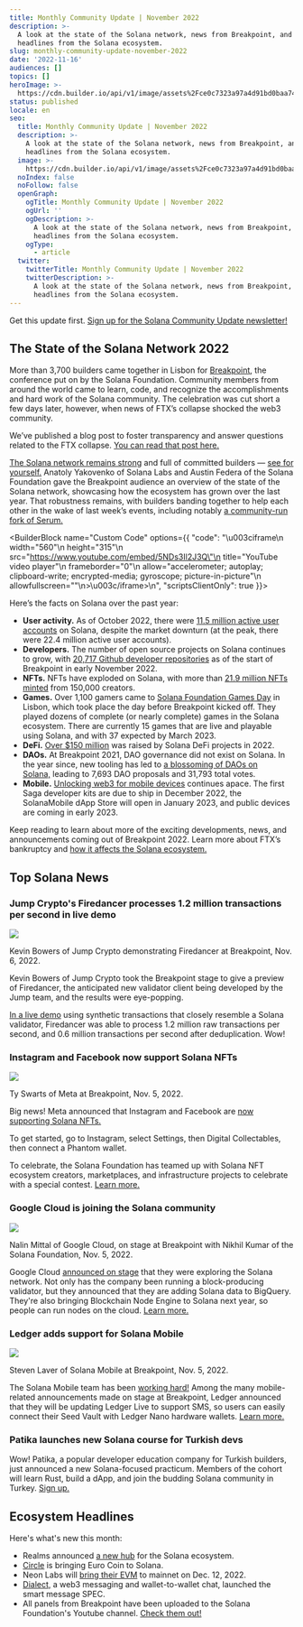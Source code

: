 ```yaml
---
title: Monthly Community Update | November 2022
description: >-
  A look at the state of the Solana network, news from Breakpoint, and more
  headlines from the Solana ecosystem.
slug: monthly-community-update-november-2022
date: '2022-11-16'
audiences: []
topics: []
heroImage: >-
  https://cdn.builder.io/api/v1/image/assets%2Fce0c7323a97a4d91bd0baa7490ec9139%2Fa60ba845162a40d4b6a15c40221340e4
status: published
locale: en
seo:
  title: Monthly Community Update | November 2022
  description: >-
    A look at the state of the Solana network, news from Breakpoint, and more
    headlines from the Solana ecosystem.
  image: >-
    https://cdn.builder.io/api/v1/image/assets%2Fce0c7323a97a4d91bd0baa7490ec9139%2Fa60ba845162a40d4b6a15c40221340e4
  noIndex: false
  noFollow: false
  openGraph:
    ogTitle: Monthly Community Update | November 2022
    ogUrl: ''
    ogDescription: >-
      A look at the state of the Solana network, news from Breakpoint, and more
      headlines from the Solana ecosystem.
    ogType:
      - article
  twitter:
    twitterTitle: Monthly Community Update | November 2022
    twitterDescription: >-
      A look at the state of the Solana network, news from Breakpoint, and more
      headlines from the Solana ecosystem.
---
```


Get this update first. [Sign up for the Solana Community Update newsletter!](http://eepurl.com/gOcpoL?ref=solana.ghost.io)

## **The State of the Solana Network 2022**

More than 3,700 builders came together in Lisbon for [Breakpoint](https://solana.com/breakpoint?ref=solana.ghost.io), the conference put on by the Solana Foundation. Community members from around the world came to learn, code, and recognize the accomplishments and hard work of the Solana community. The celebration was cut short a few days later, however, when news of FTX’s collapse shocked the web3 community.

We’ve published a blog post to foster transparency and answer questions related to the FTX collapse. [You can read that post here.](https://solana.com/news/solana-facts-ftx-bankruptcy?ref=solana.ghost.io)

[The Solana network remains strong](https://twitter.com/solana/status/1590500388679176195?ref=solana.ghost.io) and full of committed builders — [see for yourself.](https://twitter.com/hashtag/SolanaJourney?src=hashtag_click&ref=solana.ghost.io) Anatoly Yakovenko of Solana Labs and Austin Federa of the Solana Foundation gave the Breakpoint audience an overview of the state of the Solana network, showcasing how the ecosystem has grown over the last year. That robustness remains, with builders banding together to help each other in the wake of last week’s events, including notably [a community-run fork of Serum.](https://twitter.com/m_schneider/status/1591636078037200896?ref=solana.ghost.io)

<BuilderBlock name="Custom Code" options={{
  "code": "\u003ciframe\n  width=\"560\"\n  height=\"315\"\n  src=\"https://www.youtube.com/embed/5NDs3Il2J3Q\"\n  title=\"YouTube video player\"\n  frameborder=\"0\"\n  allow=\"accelerometer; autoplay; clipboard-write; encrypted-media; gyroscope; picture-in-picture\"\n  allowfullscreen=\"\"\n>\u003c/iframe>\n",
  "scriptsClientOnly": true
}}>

</BuilderBlock>

Here’s the facts on Solana over the past year:

-   **User activity.** As of October 2022, there were [11.5 million active user accounts](https://twitter.com/solana/status/1590500400364326913?ref=solana.ghost.io) on Solana, despite the market downturn (at the peak, there were 22.4 million active user accounts).
-   **Developers.** The number of open source projects on Solana continues to grow, with [20,717 Github developer repositories](https://twitter.com/solana/status/1590500404877557760?ref=solana.ghost.io) as of the start of Breakpoint in early November 2022.
-   **NFTs.** NFTs have exploded on Solana, with more than [21.9 million NFTs minted](https://twitter.com/solana/status/1590500412289093633?ref=solana.ghost.io) from 150,000 creators.
-   **Games.** Over 1,100 gamers came to [Solana Foundation Games Day](https://twitter.com/solana/status/1590500406634975232?ref=solana.ghost.io) in Lisbon, which took place the day before Breakpoint kicked off. They played dozens of complete (or nearly complete) games in the Solana ecosystem. There are currently 15 games that are live and playable using Solana, and with 37 expected by March 2023.
-   **DeFi.** [Over $150 million](https://twitter.com/solana/status/1590500410049335296?ref=solana.ghost.io) was raised by Solana DeFi projects in 2022.
-   **DAOs.** At Breakpoint 2021, DAO governance did not exist on Solana. In the year since, new tooling has led to [a blossoming of DAOs on Solana,](https://twitter.com/solana/status/1590500408161714176?ref=solana.ghost.io) leading to 7,693 DAO proposals and 31,793 total votes.
-   **Mobile.** [Unlocking web3 for mobile devices](https://solanamobile.com/news/getting-closer-the-mobile-era-of-web3-with-saga-and-solana-mobile-stack?ref=solana.ghost.io) continues apace. The first Saga developer kits are due to ship in December 2022, the SolanaMobile dApp Store will open in January 2023, and public devices are coming in early 2023.

Keep reading to learn about more of the exciting developments, news, and announcements coming out of Breakpoint 2022. Learn more about FTX’s bankruptcy and [how it affects the Solana ecosystem.](https://solana.com/news/solana-facts-ftx-bankruptcy?ref=solana.ghost.io)

## **Top Solana News**

### **Jump Crypto's Firedancer processes 1.2 million transactions per second in live demo**

![](/monthly-community-update-november-2022/image-1.jpg)

Kevin Bowers of Jump Crypto demonstrating Firedancer at Breakpoint, Nov. 6, 2022.

Kevin Bowers of Jump Crypto took the Breakpoint stage to give a preview of Firedancer, the anticipated new validator client being developed by the Jump team, and the results were eye-popping.

[In a live demo](https://www.youtube.com/watch?v=YF-7duYCK54&ref=solana.ghost.io) using synthetic transactions that closely resemble a Solana validator, Firedancer was able to process 1.2 million raw transactions per second, and 0.6 million transactions per second after deduplication. Wow!

### **Instagram and Facebook now support Solana NFTs**

![](/monthly-community-update-november-2022/image-2.jpg)

Ty Swarts of Meta at Breakpoint, Nov. 5, 2022.

Big news! Meta announced that Instagram and Facebook are [now supporting Solana NFTs.](https://twitter.com/solana/status/1587932805933436929?ref=solana.ghost.io)

To get started, go to Instagram, select Settings, then Digital Collectables, then connect a Phantom wallet.

To celebrate, the Solana Foundation has teamed up with Solana NFT ecosystem creators, marketplaces, and infrastructure projects to celebrate with a special contest. [Learn more.](https://solana.com/meta?ref=solana.ghost.io)

### **Google Cloud is joining the Solana community**

![](/monthly-community-update-november-2022/image-3.jpg)

Nalin Mittal of Google Cloud, on stage at Breakpoint with Nikhil Kumar of the Solana Foundation, Nov. 5, 2022.

Google Cloud [announced on stage](https://twitter.com/googlecloud/status/1588927896911069184?ref=solana.ghost.io) that they were exploring the Solana network. Not only has the company been running a block-producing validator, but they announced that they are adding Solana data to BigQuery. They're also bringing Blockchain Node Engine to Solana next year, so people can run nodes on the cloud. [Learn more.](https://twitter.com/googlecloud/status/1588927896911069184?ref=solana.ghost.io)

### **Ledger adds support for Solana Mobile**

![](/monthly-community-update-november-2022/image-4.jpg)

Steven Laver of Solana Mobile at Breakpoint, Nov. 5, 2022.

The Solana Mobile team has been [working hard!](https://solanamobile.com/news/getting-closer-the-mobile-era-of-web3-with-saga-and-solana-mobile-stack?ref=solana.ghost.io) Among the many mobile-related announcements made on stage at Breakpoint, Ledger announced that they will be updating Ledger Live to support SMS, so users can easily connect their Seed Vault with Ledger Nano hardware wallets. [Learn more.](https://solanamobile.com/news/getting-closer-the-mobile-era-of-web3-with-saga-and-solana-mobile-stack?ref=solana.ghost.io)

### **Patika launches new Solana course for Turkish devs**

Wow! Patika, a popular developer education company for Turkish builders, just announced a new Solana-focused practicum. Members of the cohort will learn Rust, build a dApp, and join the budding Solana community in Turkey. [Sign up.](https://twitter.com/patika_dev/status/1589988898280992772?ref=solana.ghost.io)

## **Ecosystem Headlines**

Here's what's new this month:

-   Realms announced [a new hub](https://app.realms.today/discover?ref=solana.ghost.io) for the Solana ecosystem.
-   [Circle](https://www.youtube.com/watch?v=pDbr0kFDUe0&ref=solana.ghost.io) is bringing Euro Coin to Solana.
-   Neon Labs will [bring their EVM](https://twitter.com/neonlabsorg/status/1589596997883146241?ref=solana.ghost.io) to mainnet on Dec. 12, 2022.
-   [Dialect,](https://twitter.com/saydialect/status/1588858004815814657?ref=solana.ghost.io) a web3 messaging and wallet-to-wallet chat, launched the smart message SPEC.
-   All panels from Breakpoint have been uploaded to the Solana Foundation's Youtube channel. [Check them out!](https://www.youtube.com/c/SolanaFndn/videos?ref=solana.ghost.io)
